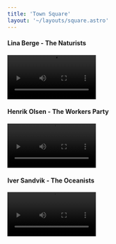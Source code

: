 ```yaml
---
title: 'Town Square'
layout: '~/layouts/square.astro'
---
```



#### Lina Berge - The Naturists
<video controls style="width: 200px; height: auto;">
    <source src={speech2audio} type="video/mp4" />
    Your browser does not support the video tag.
</video>

#### Henrik Olsen - The Workers Party
<video controls style="width: 200px; height: auto;">
    <source src={speech1audio} type="video/mp4" />
    Your browser does not support the video tag.
</video>

#### Iver Sandvik - The Oceanists
<video controls style="width: 200px; height: auto;">
    <source src={speech3audio} type="video/mp4" />
    Your browser does not support the video tag.
</video>